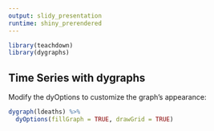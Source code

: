 ```yaml
---
output: slidy_presentation
runtime: shiny_prerendered
---
```


```r
library(teachdown)
library(dygraphs)
```

## Time Series with dygraphs

Modify the dyOptions to customize the graph's appearance:

```r
dygraph(ldeaths) %>% 
  dyOptions(fillGraph = TRUE, drawGrid = TRUE)
```

